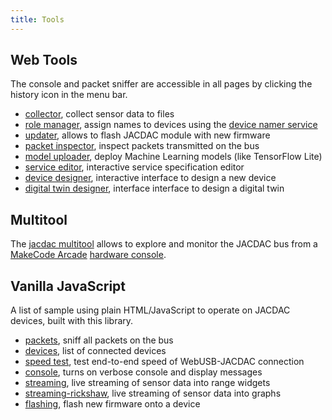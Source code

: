 ```yaml
---
title: Tools
---
```


## Web Tools

The console and packet sniffer are accessible in all pages by clicking the history icon in the menu bar.

* [collector](/tools/collector), collect sensor data to files
* [role manager](/tools/role-manager), assign names to devices using the [device namer service](/services/rolemanager)
* [updater](/tools/updater), allows to flash JACDAC module with new firmware
* [packet inspector](/tools/packet-inspector), inspect packets transmitted on the bus
* [model uploader](/tools/model-uploader), deploy Machine Learning models (like TensorFlow Lite)
* [service editor](/tools/service-editor), interactive service specification editor
* [device designer](/tools/device-designer), interactive interface to design a new device
* [digital twin designer](/tools/digital-twin-designer), interface interface to design a digital twin

## Multitool

The [jacdac multitool](https://microsoft.github.io/jacdac-multitool/) 
allows to explore and monitor the JACDAC bus from a [MakeCode Arcade](https://arcade.makecode.com) 
[hardware console](https://arcade.makecode.com/hardware).

## Vanilla JavaScript

A list of sample using plain HTML/JavaScript to operate on JACDAC devices, built with this library.

* [packets](./js/packets), sniff all packets on the bus
* [devices](./js/devices), list of connected devices
* [speed test](./js/devices?speed=1), test end-to-end speed of WebUSB-JACDAC connection
* [console](./js/console), turns on verbose console and display messages
* [streaming](./js/streaming), live streaming of sensor data into range widgets
* [streaming-rickshaw](./js/streaming-rickshaw), live streaming of sensor data into graphs
* [flashing](./js/flashing), flash new firmware onto a device
